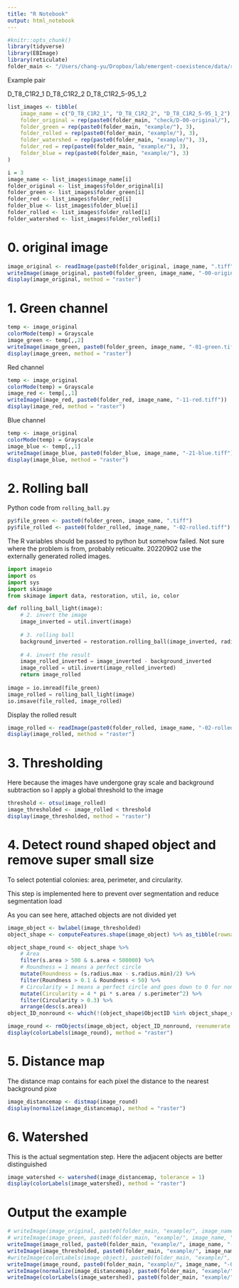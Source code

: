 ```yaml
---
title: "R Notebook"
output: html_notebook
---
```


```r
#knitr::opts_chunk()
library(tidyverse)
library(EBImage)
library(reticulate)
folder_main <- "/Users/chang-yu/Dropbox/lab/emergent-coexistence/data/raw/plate_scan/emergent_coexistence_plate_scan_check/"
```


Example pair 

D_T8_C1R2_1
D_T8_C1R2_2 
D_T8_C1R2_5-95_1_2


```r
list_images <- tibble(
    image_name = c("D_T8_C1R2_1", "D_T8_C1R2_2", "D_T8_C1R2_5-95_1_2"),
    folder_original = rep(paste0(folder_main, "check/D-00-original/"), 3),
    folder_green = rep(paste0(folder_main, "example/"), 3),
    folder_rolled = rep(paste0(folder_main, "example/"), 3),
    folder_watershed = rep(paste0(folder_main, "example/"), 3),
    folder_red = rep(paste0(folder_main, "example/"), 3),
    folder_blue = rep(paste0(folder_main, "example/"), 3)
)

i = 3
image_name <- list_images$image_name[i]
folder_original <- list_images$folder_original[i]
folder_green <- list_images$folder_green[i]
folder_red <- list_images$folder_red[i]
folder_blue <- list_images$folder_blue[i]
folder_rolled <- list_images$folder_rolled[i]
folder_watershed <- list_images$folder_rolled[i]
```

# 0. original image

```r
image_original <- readImage(paste0(folder_original, image_name, ".tiff"))
writeImage(image_original, paste0(folder_green, image_name, "-00-original.tiff"))
display(image_original, method = "raster")
```

# 1. Green channel

```r
temp <- image_original
colorMode(temp) = Grayscale
image_green <- temp[,,2]
writeImage(image_green, paste0(folder_green, image_name, "-01-green.tiff"))
display(image_green, method = "raster")
```
Red channel

```r
temp <- image_original
colorMode(temp) = Grayscale
image_red <- temp[,,1]
writeImage(image_red, paste0(folder_red, image_name, "-11-red.tiff"))
display(image_red, method = "raster")
```

Blue channel

```r
temp <- image_original
colorMode(temp) = Grayscale
image_blue <- temp[,,1]
writeImage(image_blue, paste0(folder_blue, image_name, "-21-blue.tiff"))
display(image_blue, method = "raster")
```




# 2. Rolling ball

Python code from `rolling_ball.py`

```r
py$file_green <- paste0(folder_green, image_name, ".tiff")
py$file_rolled <- paste0(folder_rolled, image_name, "-02-rolled.tiff")
```

The R variables should be passed to python but somehow failed. Not sure where the problem is from, probably reticualte. 20220902 use the externally generated rolled images.

```python
import imageio
import os
import sys
import skimage
from skimage import data, restoration, util, io, color

def rolling_ball_light(image):
    # 2. invert the image
    image_inverted = util.invert(image)
    
    # 3. rolling ball
    background_inverted = restoration.rolling_ball(image_inverted, radius = 80, num_threads = 10)
    
    # 4. invert the result
    image_rolled_inverted = image_inverted - background_inverted
    image_rolled = util.invert(image_rolled_inverted)
    return image_rolled
    
image = io.imread(file_green)
image_rolled = rolling_ball_light(image)
io.imsave(file_rolled, image_rolled)
```

Display the rolled result

```r
image_rolled <- readImage(paste0(folder_rolled, image_name, "-02-rolled.tiff"))
display(image_rolled, method = "raster")
```



# 3. Thresholding

Here because the images have undergone gray scale and background subtraction so I apply a global threshold to the image

```r
threshold <- otsu(image_rolled)
image_thresholded <- image_rolled < threshold
display(image_thresholded, method = "raster")
```

# 4. Detect round shaped object and remove super small size

To select potential colonies: area, perimeter, and circularity.

This step is implemented here to prevent over segmentation and reduce segmentation load

As you can see here, attached objects are not divided yet

```r
image_object <- bwlabel(image_thresholded)
object_shape <- computeFeatures.shape(image_object) %>% as_tibble(rownames = "ObjectID")

object_shape_round <- object_shape %>%
    # Area
    filter(s.area > 500 & s.area < 500000) %>%
    # Roundness = 1 means a perfect circle
    mutate(Roundness = (s.radius.max - s.radius.min)/2) %>%
    filter(Roundness > 0.1 & Roundness < 50) %>%
    # Circularity = 1 means a perfect circle and goes down to 0 for non-cicular shapes
    mutate(Circularity = 4 * pi * s.area / s.perimeter^2) %>%
    filter(Circularity > 0.3) %>%
    arrange(desc(s.area))
object_ID_nonround <- which(!(object_shape$ObjectID %in% object_shape_round$ObjectID))

image_round <- rmObjects(image_object, object_ID_nonround, reenumerate = F)
display(colorLabels(image_round), method = "raster")
```

# 5. Distance map

The distance map contains for each pixel the distance to the nearest background pixe


```r
image_distancemap <- distmap(image_round)
display(normalize(image_distancemap), method = "raster")
```

# 6. Watershed

This is the actual segmentation step. Here the adjacent objects are better distinguished

```r
image_watershed <- watershed(image_distancemap, tolerance = 1)
display(colorLabels(image_watershed), method = "raster")
```



# Output the example

```r
# writeImage(image_original, paste0(folder_main, "example/", image_name, "-00-original.tiff"))
# writeImage(image_green, paste0(folder_main, "example/", image_name, "-01-green.tiff"))
writeImage(image_rolled, paste0(folder_main, "example/", image_name, "-02-rolled.tiff"))
writeImage(image_thresholded, paste0(folder_main, "example/", image_name, "-03-threshold.tiff"))
#writeImage(colorLabels(image_object), paste0(folder_main, "example/", image_name, "-03a-object.tiff"))
writeImage(image_round, paste0(folder_main, "example/", image_name, "-04-round_object.tiff"))
writeImage(normalize(image_distancemap), paste0(folder_main, "example/", image_name, "-05-distance_map.tiff"))
writeImage(colorLabels(image_watershed), paste0(folder_main, "example/", image_name, "-06-watershed.tiff"))
```












